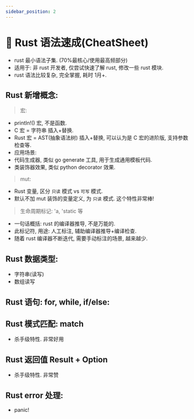 ```yaml
---
sidebar_position: 2
---
```


# 💖 Rust 语法速成(CheatSheet)

- rust 最小语法子集. (70%最核心/使用最高频部分)
- 适用于: 非 rust 开发者, 仅尝试快速了解 rust, 修改一些 rust 模块.
- rust 语法比较复杂, 完全掌握, 耗时 1月+.




## Rust 新增概念:

> 宏:

- println!() 宏, 不是函数.
- C 宏 = 字符串 插入+替换.
- Rust 宏 = AST(抽象语法树) 插入+替换, 可以认为是 C 宏的进阶版, 支持参数检查等.
- 应用场景:
- 代码生成器, 类似 go generate 工具, 用于生成通用模板代码.
- 类装饰器效果, 类似 python decorator 效果.

> mut:

- Rust 变量, 区分 `只读` 模式 vs `可写` 模式.
- 默认不加 mut 装饰的变量定义, 为 `只读` 模式. 这个特性非常棒!

> 生命周期标记: 'a, 'static 等

- 一句话概括: rust 的编译器推导, 不是万能的.
- 此标记符, 用途: 人工标注, 辅助编译器推导+编译检查.
- 随着 rust 编译器不断迭代, 需要手动标注的场景, 越来越少.

## Rust 数据类型:

- 字符串(读写)
- 数组读写

## Rust 语句: for, while, if/else:


## Rust 模式匹配: match

- 杀手级特性. 非常好用


## Rust 返回值 Result + Option

- 杀手级特性. 非常赞


## Rust error 处理:

- panic!




